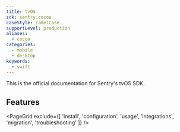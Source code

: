 ```yaml
---
title: tvOS
sdk: sentry.cocoa
caseStyle: camelCase
supportLevel: production
aliases:
  - cocoa
categories:
  - mobile
  - desktop
keywords:
  - swift
---
```


This is the official documentation for Sentry's tvOS SDK.

## Features

<PageGrid exclude={[
  'install',
  'configuration',
  'usage',
  'integrations',
  'migration',
  'troubleshooting'
]} />

